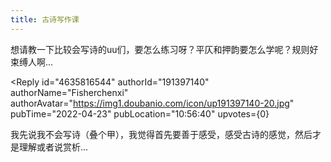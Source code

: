 ```yaml
---
title: 古诗写作课
---
```



<Forum groupName="人文学院吐槽大会" groupUrl="https://www.douban.com/group/731999/" archivedAt="2025-05-16T16:35:44.551Z">
  <Post
    id="265213232"
    title="古诗写作课"
    url="https://www.douban.com/group/topic/265213232/?_spm_id=MjI4ODUzMTgx"
    pubTime="2022-04-25"
    highlightUserId="191397140"
  >
想请教一下比较会写诗的uu们，要怎么练习呀？平仄和押韵要怎么学呢？规则好束缚人啊...

<Reply
  id="4635816544"
  authorId="191397140"
  authorName="Fisherchenxi"
  authorAvatar="https://img1.doubanio.com/icon/up191397140-20.jpg"
  pubTime="2022-04-23"
  pubLocation="10:56:40"
  upvotes={0}
>
我先说我不会写诗（叠个甲），我觉得首先要善于感受，感受古诗的感觉，然后才是理解或者说赏析...
</Reply>
  </Post>
</Forum>
